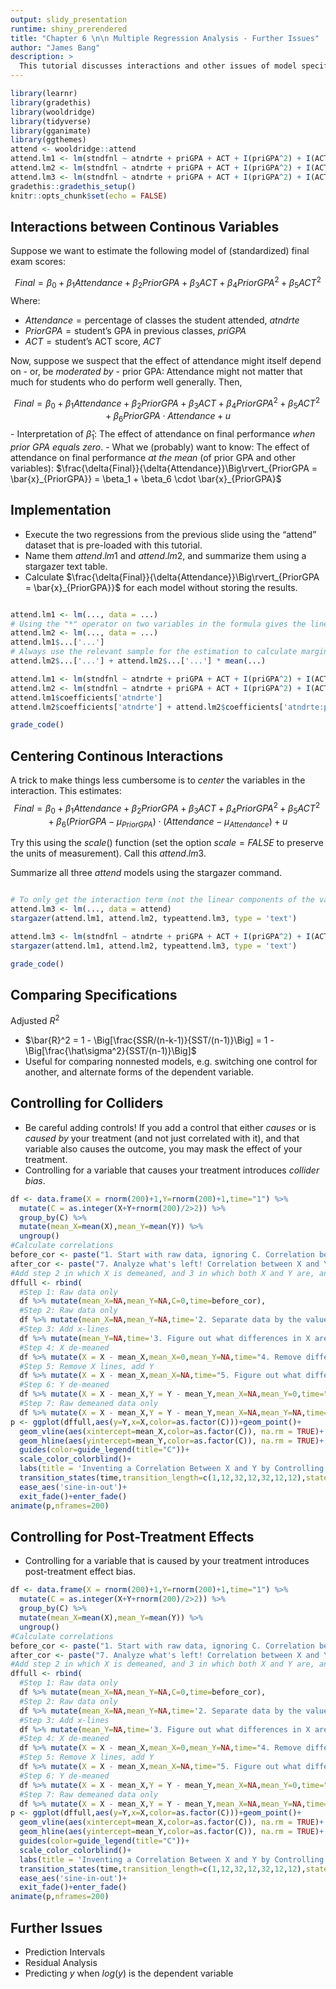 ```yaml
---
output: slidy_presentation
runtime: shiny_prerendered
title: "Chapter 6 \n\n Multiple Regression Analysis - Further Issues"
author: "James Bang"
description: >
  This tutorial discusses interactions and other issues of model specification.
---
```


```r
library(learnr)
library(gradethis)
library(wooldridge)
library(tidyverse)
library(gganimate)
library(ggthemes)
attend <- wooldridge::attend
attend.lm1 <- lm(stndfnl ~ atndrte + priGPA + ACT + I(priGPA^2) + I(ACT^2), data = attend)
attend.lm2 <- lm(stndfnl ~ atndrte + priGPA + ACT + I(priGPA^2) + I(ACT^2) + I(atndrte*priGPA), data = attend)
attend.lm3 <- lm(stndfnl ~ atndrte + priGPA + ACT + I(priGPA^2) + I(ACT^2) + I(scale(atndrte, scale = FALSE)*scale(priGPA, scale = FALSE)), data = attend)
gradethis::gradethis_setup()
knitr::opts_chunk$set(echo = FALSE)
```

## Interactions between Continous Variables

Suppose we want to estimate the following model of (standardized) final exam scores: 

$$ Final = \beta_0 + \beta_1Attendance + \beta_2PriorGPA + \beta_3ACT + \beta_4PriorGPA^2 + \beta_5ACT^2$$
Where: 

  - $Attendance = \text{percentage of classes the student attended, } atndrte$
  - $PriorGPA = \text{student's GPA in previous classes, } priGPA$
  - $ACT = \text{student's ACT score, } ACT$

Now, suppose we suspect that the effect of attendance might itself depend on - or, be *moderated by* - prior GPA: Attendance might not matter that much for students who do perform well generally. Then, 

$$ Final = \beta_0 + \beta_1Attendance + \beta_2PriorGPA + \beta_3ACT + \beta_4PriorGPA^2 + \beta_5ACT^2 + \beta_6PriorGPA \cdot Attendance + u $$
  - Interpretation of $\hat\beta_1$: The effect of attendance on final performance *when prior GPA equals zero*. 
  - What we (probably) want to know: The effect of attendance on final performance *at the mean* (of prior GPA and other variables): $\frac{\delta{Final}}{\delta{Attendance}}\Big\rvert_{PriorGPA = \bar{x}_{PriorGPA}} = \beta_1 + \beta_6 \cdot \bar{x}_{PriorGPA}$ 
  
## Implementation

  - Execute the two regressions from the previous slide using the "attend" dataset that is pre-loaded with this tutorial. 
  - Name them $attend.lm1$ and $attend.lm2$, and summarize them using a stargazer text table. 
  - Calculate $\frac{\delta{Final}}{\delta{Attendance}}\Big\rvert_{PriorGPA = \bar{x}_{PriorGPA}}$ for each model without storing the results.

```r


```

```r
attend.lm1 <- lm(..., data = ...)
# Using the "*" operator on two variables in the formula gives the linear components as well as the interaction. 
attend.lm2 <- lm(..., data = ...)
attend.lm1$...['...']
# Always use the relevant sample for the estimation to calculate marginal effects in case the model had to omit observations due to missing data. Calculate the mean based on attend.lm2$model$variable. 
attend.lm2$...['...'] + attend.lm2$...['...'] * mean(...)
```

```r
attend.lm1 <- lm(stndfnl ~ atndrte + priGPA + ACT + I(priGPA^2) + I(ACT^2), data = attend)
attend.lm2 <- lm(stndfnl ~ atndrte + priGPA + ACT + I(priGPA^2) + I(ACT^2) + I(atndrte*priGPA), data = attend)
attend.lm1$coefficients['atndrte']
attend.lm2$coefficients['atndrte'] + attend.lm2$coefficients['atndrte:priGPA'] * mean(attend.lm1$model$priGPA)
```

```r
grade_code()
```

## Centering Continous Interactions

A trick to make things less cumbersome is to *center* the variables in the interaction. This estimates: 
$$ Final = \beta_0 + \beta_1Attendance + \beta_2PriorGPA + \beta_3ACT + \beta_4PriorGPA^2 + \beta_5ACT^2 + \beta_6(PriorGPA - \mu_{PriorGPA}) \cdot (Attendance - \mu_{Attendance}) + u $$

Try this using the $scale()$ function (set the option $scale = FALSE$ to preserve the units of measurement). Call this $attend.lm3$.

Summarize all three $attend$ models using the stargazer command. 

```r


```

```r
# To only get the interaction term (not the linear components of the variables as well) we can use the "I()" operator.
attend.lm3 <- lm(..., data = attend)
stargazer(attend.lm1, attend.lm2, typeattend.lm3, type = 'text')

```

```r
attend.lm3 <- lm(stndfnl ~ atndrte + priGPA + ACT + I(priGPA^2) + I(ACT^2) + I(scale(atndrte, scale = FALSE)*scale(priGPA, scale = FALSE)), data = attend)
stargazer(attend.lm1, attend.lm2, typeattend.lm3, type = 'text')
```

```r
grade_code()
```

## Comparing Specifications

Adjusted $R^2$

  - $\bar{R}^2 = 1 - \Big[\frac{SSR/(n-k-1)}{SST/(n-1)}\Big] = 1 - \Big[\frac{\hat\sigma^2}{SST/(n-1)}\Big]$
  - Useful for comparing nonnested models, e.g. switching one control for another, and alternate forms of the dependent variable. 

## Controlling for Colliders

  - Be careful adding controls! If you add a control that either *causes* or is *caused by* your treatment (and not just correlated with it), and that variable also causes the outcome, you may mask the effect of your treatment. 
  - Controlling for a variable that causes your treatment introduces *collider bias*. 

```r
df <- data.frame(X = rnorm(200)+1,Y=rnorm(200)+1,time="1") %>%
  mutate(C = as.integer(X+Y+rnorm(200)/2>2)) %>%
  group_by(C) %>%
  mutate(mean_X=mean(X),mean_Y=mean(Y)) %>%
  ungroup()
#Calculate correlations
before_cor <- paste("1. Start with raw data, ignoring C. Correlation between X and Y: ",round(cor(df$X,df$Y),3),sep='')
after_cor <- paste("7. Analyze what's left! Correlation between X and Y controlling for C: ",round(cor(df$X-df$mean_X,df$Y-df$mean_Y),3),sep='')
#Add step 2 in which X is demeaned, and 3 in which both X and Y are, and 4 which just changes label
dffull <- rbind(
  #Step 1: Raw data only
  df %>% mutate(mean_X=NA,mean_Y=NA,C=0,time=before_cor),
  #Step 2: Raw data only
  df %>% mutate(mean_X=NA,mean_Y=NA,time='2. Separate data by the values of C.'),
  #Step 3: Add x-lines
  df %>% mutate(mean_Y=NA,time='3. Figure out what differences in X are explained by C'),
  #Step 4: X de-meaned 
  df %>% mutate(X = X - mean_X,mean_X=0,mean_Y=NA,time="4. Remove differences in X explained by C"),
  #Step 5: Remove X lines, add Y
  df %>% mutate(X = X - mean_X,mean_X=NA,time="5. Figure out what differences in Y are explained by C"),
  #Step 6: Y de-meaned
  df %>% mutate(X = X - mean_X,Y = Y - mean_Y,mean_X=NA,mean_Y=0,time="6. Remove differences in Y explained by C"),
  #Step 7: Raw demeaned data only
  df %>% mutate(X = X - mean_X,Y = Y - mean_Y,mean_X=NA,mean_Y=NA,time=after_cor))
p <- ggplot(dffull,aes(y=Y,x=X,color=as.factor(C)))+geom_point()+
  geom_vline(aes(xintercept=mean_X,color=as.factor(C)), na.rm = TRUE)+
  geom_hline(aes(yintercept=mean_Y,color=as.factor(C)), na.rm = TRUE)+
  guides(color=guide_legend(title="C"))+
  scale_color_colorblind()+
  labs(title = 'Inventing a Correlation Between X and Y by Controlling for Collider C \n{next_state}', caption="Graph Code Credit: Nick Huntington-Klein, 'causalgraphs' https://github.com/NickCH-K/causalgraphs")+
  transition_states(time,transition_length=c(1,12,32,12,32,12,12),state_length=c(160,125,100,75,100,75,160),wrap=FALSE)+
  ease_aes('sine-in-out')+
  exit_fade()+enter_fade()
animate(p,nframes=200)
```

## Controlling for Post-Treatment Effects

  - Controlling for a variable that is caused by your treatment introduces post-treatment effect bias. 

```r
df <- data.frame(X = rnorm(200)+1,Y=rnorm(200)+1,time="1") %>%
  mutate(C = as.integer(X+Y+rnorm(200)/2>2)) %>%
  group_by(C) %>%
  mutate(mean_X=mean(X),mean_Y=mean(Y)) %>%
  ungroup()
#Calculate correlations
before_cor <- paste("1. Start with raw data, ignoring C. Correlation between X and Y: ",round(cor(df$X,df$Y),3),sep='')
after_cor <- paste("7. Analyze what's left! Correlation between X and Y controlling for C: ",round(cor(df$X-df$mean_X,df$Y-df$mean_Y),3),sep='')
#Add step 2 in which X is demeaned, and 3 in which both X and Y are, and 4 which just changes label
dffull <- rbind(
  #Step 1: Raw data only
  df %>% mutate(mean_X=NA,mean_Y=NA,C=0,time=before_cor),
  #Step 2: Raw data only
  df %>% mutate(mean_X=NA,mean_Y=NA,time='2. Separate data by the values of C.'),
  #Step 3: Add x-lines
  df %>% mutate(mean_Y=NA,time='3. Figure out what differences in X are explained by C'),
  #Step 4: X de-meaned 
  df %>% mutate(X = X - mean_X,mean_X=0,mean_Y=NA,time="4. Remove differences in X explained by C"),
  #Step 5: Remove X lines, add Y
  df %>% mutate(X = X - mean_X,mean_X=NA,time="5. Figure out what differences in Y are explained by C"),
  #Step 6: Y de-meaned
  df %>% mutate(X = X - mean_X,Y = Y - mean_Y,mean_X=NA,mean_Y=0,time="6. Remove differences in Y explained by C"),
  #Step 7: Raw demeaned data only
  df %>% mutate(X = X - mean_X,Y = Y - mean_Y,mean_X=NA,mean_Y=NA,time=after_cor))
p <- ggplot(dffull,aes(y=Y,x=X,color=as.factor(C)))+geom_point()+
  geom_vline(aes(xintercept=mean_X,color=as.factor(C)), na.rm = TRUE)+
  geom_hline(aes(yintercept=mean_Y,color=as.factor(C)), na.rm = TRUE)+
  guides(color=guide_legend(title="C"))+
  scale_color_colorblind()+
  labs(title = 'Inventing a Correlation Between X and Y by Controlling for Collider C \n{next_state}', caption="Graph Code Credit: Nick Huntington-Klein, 'causalgraphs' https://github.com/NickCH-K/causalgraphs")+
  transition_states(time,transition_length=c(1,12,32,12,32,12,12),state_length=c(160,125,100,75,100,75,160),wrap=FALSE)+
  ease_aes('sine-in-out')+
  exit_fade()+enter_fade()
animate(p,nframes=200)

```

## Further Issues

  - Prediction Intervals
  - Residual Analysis
  - Predicting $y$ when $log(y)$ is the dependent variable
